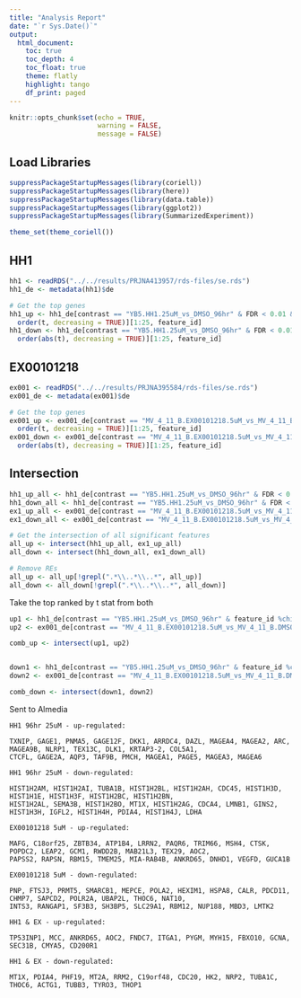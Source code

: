 ```yaml
---
title: "Analysis Report"
date: "`r Sys.Date()`"
output:
  html_document:
    toc: true
    toc_depth: 4
    toc_float: true
    theme: flatly
    highlight: tango
    df_print: paged
---
```


```r
knitr::opts_chunk$set(echo = TRUE,
                      warning = FALSE,
                      message = FALSE)
```

## Load Libraries

```r
suppressPackageStartupMessages(library(coriell))
suppressPackageStartupMessages(library(here))
suppressPackageStartupMessages(library(data.table))
suppressPackageStartupMessages(library(ggplot2))
suppressPackageStartupMessages(library(SummarizedExperiment))

theme_set(theme_coriell())
```

## HH1

```r
hh1 <- readRDS("../../results/PRJNA413957/rds-files/se.rds")
hh1_de <- metadata(hh1)$de

# Get the top genes
hh1_up <- hh1_de[contrast == "YB5.HH1.25uM_vs_DMSO_96hr" & FDR < 0.01 & logFC > 0][
  order(t, decreasing = TRUE)][1:25, feature_id]
hh1_down <- hh1_de[contrast == "YB5.HH1.25uM_vs_DMSO_96hr" & FDR < 0.01 & logFC < 0][
  order(abs(t), decreasing = TRUE)][1:25, feature_id]
```

## EX00101218

```r
ex001 <- readRDS("../../results/PRJNA395584/rds-files/se.rds")
ex001_de <- metadata(ex001)$de

# Get the top genes
ex001_up <- ex001_de[contrast == "MV_4_11_B.EX00101218.5uM_vs_MV_4_11_B.DMSO" & FDR < 0.01 & logFC > 0][
  order(t, decreasing = TRUE)][1:25, feature_id]
ex001_down <- ex001_de[contrast == "MV_4_11_B.EX00101218.5uM_vs_MV_4_11_B.DMSO" & FDR < 0.01 & logFC < 0][
  order(abs(t), decreasing = TRUE)][1:25, feature_id]
```

## Intersection

```r
hh1_up_all <- hh1_de[contrast == "YB5.HH1.25uM_vs_DMSO_96hr" & FDR < 0.05 & logFC > 0, feature_id]
hh1_down_all <- hh1_de[contrast == "YB5.HH1.25uM_vs_DMSO_96hr" & FDR < 0.05 & logFC < 0, feature_id]
ex1_up_all <- ex001_de[contrast == "MV_4_11_B.EX00101218.5uM_vs_MV_4_11_B.DMSO" & FDR < 0.05 & logFC > 0, feature_id]
ex1_down_all <- ex001_de[contrast == "MV_4_11_B.EX00101218.5uM_vs_MV_4_11_B.DMSO" & FDR < 0.05 & logFC < 0, feature_id]

# Get the intersection of all significant features
all_up <- intersect(hh1_up_all, ex1_up_all)
all_down <- intersect(hh1_down_all, ex1_down_all)

# Remove REs
all_up <- all_up[!grepl(".*\\..*\\..*", all_up)]
all_down <- all_down[!grepl(".*\\..*\\..*", all_down)]
```

Take the top ranked by t stat from both

```r
up1 <- hh1_de[contrast == "YB5.HH1.25uM_vs_DMSO_96hr" & feature_id %chin% all_up][order(t, decreasing = TRUE)][1:50, feature_id]
up2 <- ex001_de[contrast == "MV_4_11_B.EX00101218.5uM_vs_MV_4_11_B.DMSO" & feature_id %chin% all_up][order(t, decreasing = TRUE)][1:50, feature_id]

comb_up <- intersect(up1, up2)


down1 <- hh1_de[contrast == "YB5.HH1.25uM_vs_DMSO_96hr" & feature_id %chin% all_down][order(abs(t), decreasing = TRUE)][1:50, feature_id]
down2 <- ex001_de[contrast == "MV_4_11_B.EX00101218.5uM_vs_MV_4_11_B.DMSO" & feature_id %chin% all_down][order(abs(t), decreasing = TRUE)][1:50, feature_id]

comb_down <- intersect(down1, down2)
```

Sent to Almedia

```
HH1 96hr 25uM - up-regulated:

TXNIP, GAGE1, PNMA5, GAGE12F, DKK1, ARRDC4, DAZL, MAGEA4, MAGEA2, ARC, MAGEA9B, NLRP1, TEX13C, DLK1, KRTAP3-2, COL5A1, 
CTCFL, GAGE2A, AQP3, TAF9B, PMCH, MAGEA1, PAGE5, MAGEA3, MAGEA6

HH1 96hr 25uM - down-regulated:

HIST1H2AM, HIST1H2AI, TUBA1B, HIST1H2BL, HIST1H2AH, CDC45, HIST1H3D, HIST1H1E, HIST1H3F, HIST1H2BC, HIST1H2BN, 
HIST1H2AL, SEMA3B, HIST1H2BO, MT1X, HIST1H2AG, CDCA4, LMNB1, GINS2, HIST1H3H, IGFL2, HIST1H4H, PDIA4, HIST1H4J, LDHA

EX00101218 5uM - up-regulated:

MAFG, C18orf25, ZBTB34, ATP1B4, LRRN2, PAQR6, TRIM66, MSH4, CTSK, POPDC2, LEAP2, GCM1, RWDD2B, MAB21L3, TEX29, AOC2, 
PAPSS2, RAPSN, RBM15, TMEM25, MIA-RAB4B, ANKRD65, DNHD1, VEGFD, GUCA1B

EX00101218 5uM - down-regulated:

PNP, FTSJ3, PRMT5, SMARCB1, MEPCE, POLA2, HEXIM1, HSPA8, CALR, PDCD11, CHMP7, SAPCD2, POLR2A, UBAP2L, THOC6, NAT10, 
INTS3, RANGAP1, SF3B3, SH3BP5, SLC29A1, RBM12, NUP188, MBD3, LMTK2

HH1 & EX - up-regulated:

TP53INP1, MCC, ANKRD65, AOC2, FNDC7, ITGA1, PYGM, MYH15, FBXO10, GCNA, SEC31B, CMYA5, CD200R1

HH1 & EX - down-regulated:

MT1X, PDIA4, PHF19, MT2A, RRM2, C19orf48, CDC20, HK2, NRP2, TUBA1C, THOC6, ACTG1, TUBB3, TYRO3, THOP1
```
